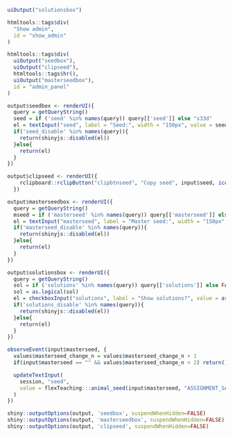 
```r

uiOutput("solutionsbox")

htmltools::tags$div(
  "Show admin",
  id = "show_admin"
)

htmltools::tags$div(
  uiOutput("seedbox"),
  uiOutput("clipseed"),
  htmltools::tags$hr(),
  uiOutput("masterseedbox"),
  id = "admin_panel"
)

```

```r
output$seedbox <- renderUI({
  query = getQueryString()
  seed = if ('seed' %in% names(query)) query[['seed']] else "s33d"
  el = textInput("seed", label = "Seed:", width = "150px", value = seed)
  if('seed_disable' %in% names(query)){
    return(shinyjs::disabled(el))
  }else{
    return(el)
  }
})

output$clipseed <- renderUI({
    rclipboard::rclipButton("clipbtnseed", "Copy seed", input$seed, icon("clipboard"))
  })

output$masterseedbox <- renderUI({
  query = getQueryString()
  mseed = if ('masterseed' %in% names(query)) query[['masterseed']] else ""
  el = textInput("masterseed", label = "Master seed:", width = "150px", value = mseed)
  if('masterseed_disable' %in% names(query)){
    return(shinyjs::disabled(el))
  }else{
    return(el)
  }
})

output$solutionsbox <- renderUI({
  query = getQueryString()
  sol = if ('solutions' %in% names(query)) query[['solutions']] else FALSE
  sol = as.logical(sol)
  el = checkboxInput("solutions", label = "Show solutions?", value = as.logical(sol))
  if('solutions_disable' %in% names(query)){
    return(shinyjs::disabled(el))
  }else{
    return(el)
  }
})
```

```r
observeEvent(input$masterseed, {
  values$masterseed_change_n = values$masterseed_change_n + 1
  if(input$masterseed == "" && values$masterseed_change_n < 2) return()

  updateTextInput(
    session, "seed", 
    value = flexTeaching:::animal_seed(input$masterseed, "ASSIGNMENT_SALT!")
  )
})

shiny::outputOptions(output, 'seedbox', suspendWhenHidden=FALSE)
shiny::outputOptions(output, 'masterseedbox', suspendWhenHidden=FALSE)
shiny::outputOptions(output, 'clipseed', suspendWhenHidden=FALSE)


```

